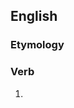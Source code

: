 ==English==

===Etymology===
{{suffix|en|glorify|eth}}

===Verb===
{{head|en|verb form}}

# {{en-archaic third-person singular of|glorify}}